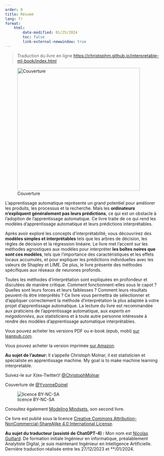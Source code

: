 ```yaml
---
order: 0
title: Résumé
lang: fr
format:
    html:
        date-modified: 01/25/2024
        toc: false
        link-external-newwindow: true
---
```


> Traduction du livre en ligne [https://christophm.github.io/interpretable-ml-book/index.html](https://christophm.github.io/interpretable-ml-book/index.html)

![Couverture](../_static/images/cutout.png){width=400px align=center}

L'apprentissage automatique représente un grand potentiel pour améliorer les produits, les processus et la recherche. Mais les **ordinateurs n'expliquent généralement pas leurs prédictions**, ce qui est un obstacle à l'adoption de l'apprentissage automatique. Ce livre traite de ce qui rend les modèles d'apprentissage automatique et leurs prédictions interprétables.

Après avoir exploré les concepts d'interprétabilité, vous découvrirez des **modèles simples et interprétables** tels que les arbres de décision, les règles de décision et la régression linéaire. Le livre met l'accent sur les méthodes agnostiques aux modèles pour interpréter **les boîtes noires que sont ces modèles**, tels que l'importance des caractéristiques et les effets locaux accumulés, et pour expliquer les prédictions individuelles avec les valeurs de Shapley et LIME. De plus, le livre présente des méthodes spécifiques aux réseaux de neurones profonds.

Toutes les méthodes d'interprétation sont expliquées en profondeur et discutées de manière critique. Comment fonctionnent-elles sous le capot ? Quelles sont leurs forces et leurs faiblesses ? Comment leurs résultats peuvent-ils être interprétés ? Ce livre vous permettra de sélectionner et d'appliquer correctement la méthode d'interprétation la plus adaptée à votre projet d'apprentissage automatique. La lecture du livre est recommandée aux praticiens de l'apprentissage automatique, aux _experts en mégadonnées_, aux statisticiens et à toute autre personne intéressée à rendre des modèles d'apprentissage automatique interprétables.

Vous pouvez acheter les versions PDF ou e-book (epub, mobi) [sur leanpub.com](https://leanpub.com/interpretable-machine-learning).

Vous pouvez acheter la version imprimée [sur Amazon](https://www.amazon.fr/dp/B09TMWHVB4).

**Au sujet de l'auteur:** Il s'appelle Christoph Molnar, il est statisticien et spécialiste en apprentissage machine.
My goal is to make machine learning interpretable.

Suivez-le sur X(ex-Twitter)! [\@ChristophMolnar](https://twitter.com/ChristophMolnar)

Couverture de [\@YvonneDoinel](https://twitter.com/YvonneDoinel)

![licence BY-NC-SA](../_static/images/by-nc-sa.png)

Consultez également [Modeling Mindsets](https://bookgoodies.com/a/B0BMGSF52B), son second livre.

Ce livre est publié sous la licence [Creative Commons Attribution-NonCommercial-ShareAlike 4.0 International License](http://creativecommons.org/licenses/by-nc-sa/4.0/).


::: {.callout-note title="Note du traducteur" icon=false}
**Au sujet du traducteur (assisté de ChatGPT-4) :** Mon nom est [Nicolas Guillard](https://www.linkedin.com/in/nicolasguillard/). De formation initiale Ingénieur en informatique, préalablement Analytiste Digital, je suis maintenant Ingénieur en Intelligence Artificielle.
Dernière traduction réalisée entre les 27/12/2023 et **/01/2024.
:::